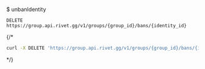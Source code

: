$ unbanIdentity
```
DELETE https://group.api.rivet.gg/v1/groups/{group_id}/bans/{identity_id}
```


{/*<RequestExample>
```bash curl
curl -X DELETE 'https://group.api.rivet.gg/v1/groups/{group_id}/bans/{identity_id}'
```
</RequestExample>*/}

